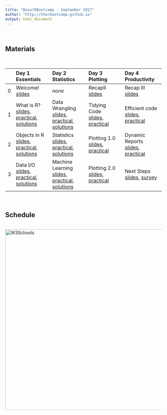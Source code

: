 ```yaml
---
title: "BaselRBootcamp - September 2017"
author: "http://therbootcamp.github.io"
output: html_document
---
```



<br>

## Materials

<br>


|  | Day 1<br>Essentials | Day 2<br>Statistics | Day 3<br>Plotting | Day 4<br> Productivity |
|:--|:-------------|:-------------|:-------------|:--------------|
|0| Welcome!<br>[slides](_sessions/D1S0_Intro/Intro.html) | *none* | RecapII<br>[slides](D3S0_Recap/Recap_II.html) | Recap III<br>[slides](D4S0_Recap/Recap_III.html) |
|1| What is R?<br>[slides](_sessions/D1S1_WhatIsR/What_is_R.html), [practical](What_is_R_practical.html), [solutions]() | Data Wrangling<br> [slides](_sessions/D2S1_Wrangling/Wrangling.html), [practical](_sessions/D2S1_Wrangling/Wrangling_practical.html), [solutions]()|Tidying Code<br>[slides](_sessions/D3S1_Tidying/Tidying.html), [practical](_sessions/D3S1_Tidying/Tidying_practical.html) | Efficient code<br>[slides](_sessions/D4S1_EfficientCode/EfficientCode.html), [practical](_sessions/D4S1_EfficientCode/EfficientCode_practical.html)  |
|2|  Objects in R<br>[slides](_sessions/D1S2_Objects/Objects.html), [practical](Objects_practical.html), [solutions]() | Statistics<br> [slides](_sessions/D2S2_Statistics/Statistics.html), [practical](_sessions/D2S2_Statistics/Statistics_practical.html), [solutions](_sessions/D2S2_Statistics/Statistics_practical_answers.html)| Plotting 1.0<br> [slides](_sessions/D3S2_PlottingI/PlottingI.html), [practical](_sessions/D3S2_PlottingI/PlottingI_practical.html) |  Dynamic Reports<br>[slides](_sessions/D4S2_DynamicReports/DynamicReports.html), [practical](_sessions/D4S2_DynamicReports/DynamicReports_practical.html) |
|3|   Data I/O<br>[slides](_sessions/D1S3_dataio/Data_IO.html), [practical](_sessions/D1S3_dataio/Data_IO_practical.html), [solutions]()|Machine Learning<br> [slides](_sessions/D2S3_MachineLearning/MachineLearning.html), [practical](_sessions/D2S3_MachineLearning/MachineLearning_practical.html), [solutions](_sessions/D2S3_MachineLearning/MachineLearning_practical_answers.html) | Plotting 2.0<br> [slides](_sessions/D3S3_PlottingII/PlottingII.html), [practical](_sessions/D3S3_PlottingII/PlottingII_practical.html) | Next Steps<br>[slides](_sessions/D4S3_NextSteps/NextSteps.html), [survey](https://docs.google.com/forms/d/e/1FAIpQLSfAGQRft3YGz-urIVyFQ1s2o5B_63C2J92V7bowa-RJsNfinQ/viewform?usp=sf_link)|


<br>

## Schedule


<p align="center"><br>
    <a href="http://i.imgur.com/PgtvQar.png"><img border="0" alt="W3Schools" src="https://raw.githubusercontent.com/therbootcamp/therbootcamp.github.io/master/assets/img/schedule_Sep2017.png" width="580"></a><br>


<!---

<br>

## Recommended readings

<br>

<table width="60%" border="0">
  <tr>    
  <td> <a href="http://r4ds.had.co.nz/"><img border="0" alt="W3Schools" src="http://r4ds.had.co.nz/cover.png" width="100" height="100"></a></td>
  <td><a href="https://bookdown.org/ndphillips/YaRrr/"><img border="0" alt="W3Schools" src="https://bookdown.org/ndphillips/YaRrr/images/YaRrr_Cover.jpg" width="100" height="100"></a></td>
  <td><a href="http://adv-r.had.co.nz/"><img border="0" alt="W3Schools" src="https://images.tandf.co.uk/common/jackets/amazon/978146658/9781466586963.jpg" width="100" height="100"></a>
</td>
  </tr>
</table>
<br>

R for Data Science by Grolemund and Wickham: [http://r4ds.had.co.nz/](http://r4ds.had.co.nz/)
<br>
YaRrr! The Pirate's Guide to R! [https://bookdown.org/ndphillips/YaRrr/](https://bookdown.org/ndphillips/YaRrr/)
<br>
Advanced R by Wickham: [http://adv-r.had.co.nz/](http://adv-r.had.co.nz/) 

--->

